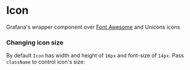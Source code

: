 
<Meta title="Core/Icon" component={Icon} />

# Icon

Grafana's wrapper component over [Font Awesome](https://fontawesome.com/) and Unicons icons

### Changing icon size

By default `Icon` has width and height of `16px` and font-size of `14px`. Pass `className` to control icon's size:

<Icon name="check" />

<Props of={Icon} />
